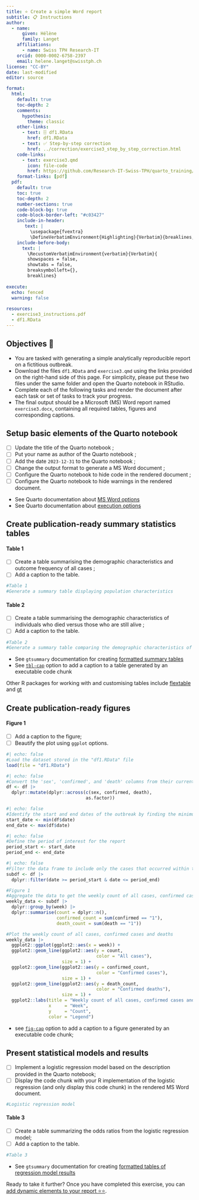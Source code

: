 ```yaml
---
title: ⭐ Create a simple Word report
subtitle: 📋 Instructions
author:
  - name:
      given: Hélène
      family: Langet
    affiliations:
      - name: Swiss TPH Research-IT
    orcid: 0000-0002-6758-2397
    email: helene.langet@swisstph.ch
license: "CC-BY"
date: last-modified
editor: source

format:
  html:
    default: true
    toc-depth: 2
    comments:
      hypothesis: 
        theme: classic
    other-links:
      - text: 🗄️ df1.RData
        href: df1.RData
      - text: ✅ Step-by-step correction
        href: ../correction/exercise3_step_by_step_correction.html
    code-links:
      - text: exercise3.qmd
        icon: file-code
        href: https://github.com/Research-IT-Swiss-TPH/quarto_training/blob/main/practicals/exercise3.qmd
    format-links: [pdf]
  pdf:
    default: true
    toc: true
    toc-depth: 2
    number-sections: true
    code-block-bg: true
    code-block-border-left: "#c03427"
    include-in-header: 
       text: |
         \usepackage{fvextra}
         \DefineVerbatimEnvironment{Highlighting}{Verbatim}{breaklines,commandchars=\\\{\}}
    include-before-body:
      text: |
        \RecustomVerbatimEnvironment{verbatim}{Verbatim}{
        showspaces = false,
        showtabs = false,
        breaksymbolleft={},
        breaklines}
    
execute:
  echo: fenced
  warning: false
    
resources:
  - exercise3_instructions.pdf
  - df1.RData
---
```


## Objectives 🎯

-   You are tasked with generating a simple analytically reproducible report on a fictitious outbreak.
-   Download the files `df1.RData` and `exercise3.qmd` using the links provided on the right-hand side of this page. For simplicity, please put these two files under the same folder and open the Quarto notebook in RStudio.
- Complete each of the following tasks and render the document after each task or set of tasks to track your progress.
-   The final output should be a Microsoft (MS) Word report named `exercise3.docx`, containing all required tables, figures and corresponding captions.

## Setup basic elements of the Quarto notebook

-   [ ] Update the title of the Quarto notebook ;
-   [ ] Put your name as author of the Quarto notebook ;
-   [ ] Add the date `2023-12-31` to the Quarto notebook ;
-   [ ] Change the output format to generate a MS Word document ;
-   [ ] Configure the Quarto notebook to hide code in the rendered document ;
-   [ ] Configure the Quarto notebook to hide warnings in the rendered document.

::: callout-tip
-   See Quarto documentation about [MS Word options](https://quarto.org/docs/reference/formats/docx.html)
-   See Quarto documentation about [execution options](https://quarto.org/docs/reference/formats/docx.html#execution)
:::

## Create publication-ready summary statistics tables

#### Table 1 {.unnumbered}

- [ ] Create a table summarising the demographic characteristics and outcome frequency of all cases ;
- [ ] Add a caption to the table.

```r
#Table 1
#Generate a summary table displaying population characteristics

```

#### Table 2 {.unnumbered}

-   [ ] Create a table summarising the demographic characteristics of individuals who died versus those who are still alive ;
-   [ ] Add a caption to the table.

```r
#Table 2
#Generate a summary table comparing the demographic characteristics of individuals who died versus those who are still alive

```

::: callout-tip
-   See `gtsummary` documentation for creating [formatted summary tables](https://www.danieldsjoberg.com/gtsummary/articles/tbl_summary.html)
-   See [`tbl-cap`](https://quarto.org/docs/authoring/tables.html#computations) option to add a caption to a table generated by an executable code chunk

Other R packages for working with and customising tables include [flextable](https://davidgohel.github.io/flextable/) and [gt](https://gt.rstudio.com/)
:::

## Create publication-ready figures

#### Figure 1 {.unnumbered}

-   [ ] Add a caption to the figure;
-   [ ] Beautify the plot using `ggplot` options.

```r
#| echo: false
#Load the dataset stored in the "df1.RData" file
load(file = "df1.RData")
```

```r
#| echo: false
#Convert the 'sex', 'confirmed', and 'death' columns from their current data type to factors
df <- df |>
  dplyr::mutate(dplyr::across(c(sex, confirmed, death),
                              as.factor))
```

```r
#| echo: false
#Identify the start and end dates of the outbreak by finding the minimum and maximum values in the 'date' column
start_date <- min(df$date)
end_date <- max(df$date)
```

```r
#| echo: false
#Define the period of interest for the report
period_start <- start_date
period_end <- end_date
```

```r
#| echo: false
#Filter the data frame to include only the cases that occurred within the defined period
subdf <- df |>
  dplyr::filter(date >= period_start & date <= period_end)
```

```r
#Figure 1
#Aggregate the data to get the weekly count of all cases, confirmed cases and deaths
weekly_data <- subdf |>
  dplyr::group_by(week) |>
  dplyr::summarise(count = dplyr::n(),
                   confirmed_count = sum(confirmed == "1"),
                   death_count = sum(death == "1"))

#Plot the weekly count of all cases, confirmed cases and deaths
weekly_data |>
  ggplot2::ggplot(ggplot2::aes(x = week)) +
  ggplot2::geom_line(ggplot2::aes(y = count,
                                  color = "All cases"),
                     size = 1) +
  ggplot2::geom_line(ggplot2::aes(y = confirmed_count,
                                  color = "Confirmed cases"),
                     size = 1) +
  ggplot2::geom_line(ggplot2::aes(y = death_count,
                                  color = "Confirmed deaths"),
                     size = 1) +
  ggplot2::labs(title = "Weekly count of all cases, confirmed cases and deaths",
                x     = "Week",
                y     = "Count",
                color = "Legend")
```

::: callout-tip
-   see [`fig-cap`](https://quarto.org/docs/computations/execution-options.html#caption-and-alt-text) option to add a caption to a figure generated by an executable code chunk;
:::

## Present statistical models and results

-   [ ] Implement a logistic regression model based on the description provided in the Quarto notebook;
-   [ ] Display the code chunk with your R implementation of the logistic regression (and only display this code chunk) in the rendered MS Word document.

```r
#Logistic regression model

```

#### Table 3 {.unnumbered}

-   [ ] Create a table summarizing the odds ratios from the logistic regression model;
-   [ ] Add a caption to the table.

```r
#Table 3

```

::: callout-tip
-   See `gtsummary` documentation for creating [formatted tables of regression model results](https://www.danieldsjoberg.com/gtsummary/articles/tbl_regression.html)
:::

Ready to take it further? Once you have completed this exercise, you can [add dynamic elements to your report ⭐⭐](./exercise4_instructions.html).

